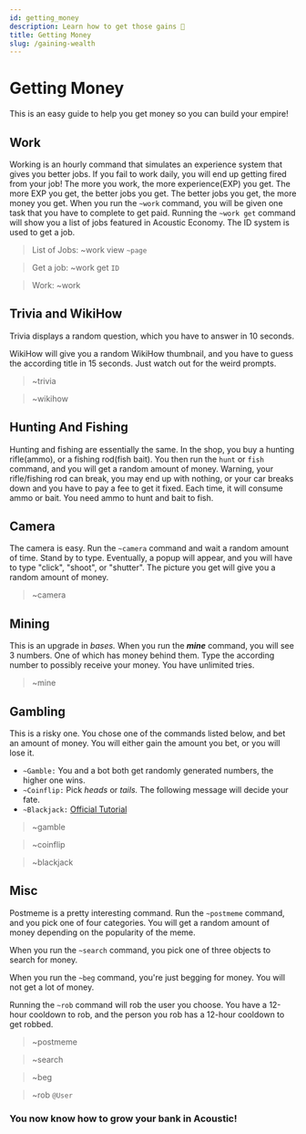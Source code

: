 ```yaml
---
id: getting_money
description: Learn how to get those gains 💪
title: Getting Money
slug: /gaining-wealth
---
```


# Getting Money

This is an easy guide to help you get money so you can build your empire!

## Work

Working is an hourly command that simulates an experience system that gives you better jobs. If you fail to work daily, you will end up getting fired from your job! The more you work, the more experience(EXP) you get. The more EXP you get, the better jobs you get. The better jobs you get, the more money you get. When you run the `~work` command, you will be given one task that you have to complete to get paid. Running the `~work get` command will show you a list of jobs featured in Acoustic Economy. The ID system is used to get a job.

> List of Jobs: ~work view `~page`

> Get a job: ~work get `ID`

> Work: ~work

## Trivia and WikiHow

Trivia displays a random question, which you have to answer in 10 seconds.

WikiHow will give you a random WikiHow thumbnail, and you have to guess the according title in 15 seconds. Just watch out for the weird prompts.

> ~trivia

> ~wikihow

## Hunting And Fishing

Hunting and fishing are essentially the same. In the shop, you buy a hunting rifle(ammo), or a fishing rod(fish bait). You then run the `hunt` or `fish` command, and you will get a random amount of money. Warning, your rifle/fishing rod can break, you may end up with nothing, or your car breaks down and you have to pay a fee to get it fixed. Each time, it will consume ammo or bait. You need ammo to hunt and bait to fish.

## Camera

The camera is easy. Run the `~camera` command and wait a random amount of time. Stand by to type. Eventually, a popup will appear, and you will have to type "click", "shoot", or "shutter". The picture you get will give you a random amount of money.

> ~camera

## Mining

This is an upgrade in _bases._ When you run the **_mine_** command, you will see 3 numbers. One of which has money behind them. Type the according number to possibly receive your money. You have unlimited tries.

> ~mine

## Gambling

This is a risky one. You chose one of the commands listed below, and bet an amount of money. You will either gain the amount you bet, or you will lose it.

- `~Gamble:` You and a bot both get randomly generated numbers, the higher one wins.
- `~Coinflip:` Pick _heads_ or _tails._ The following message will decide your fate.
- `~Blackjack:` [Official Tutorial](https://bicyclecards.com/how-to-play/blackjack/)

> ~gamble

> ~coinflip

> ~blackjack

## Misc

Postmeme is a pretty interesting command. Run the `~postmeme` command, and you pick one of four categories. You will get a random amount of money depending on the popularity of the meme.

When you run the `~search` command, you pick one of three objects to search for money.

When you run the `~beg` command, you're just begging for money. You will not get a lot of money.

Running the `~rob` command will rob the user you choose. You have a 12-hour cooldown to rob, and the person you rob has a 12-hour cooldown to get robbed.

> ~postmeme

> ~search

> ~beg

> ~rob `@User`

### You now know how to grow your bank in Acoustic!

